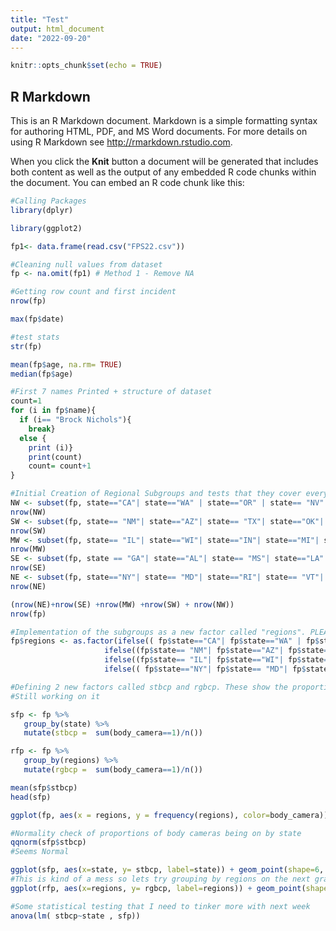 ```yaml
---
title: "Test"
output: html_document
date: "2022-09-20"
---
```


```r
knitr::opts_chunk$set(echo = TRUE)
```

## R Markdown

This is an R Markdown document. Markdown is a simple formatting syntax for authoring HTML, PDF, and MS Word documents. For more details on using R Markdown see <http://rmarkdown.rstudio.com>.

When you click the **Knit** button a document will be generated that includes both content as well as the output of any embedded R code chunks within the document. You can embed an R code chunk like this:

```r
#Calling Packages
library(dplyr)

library(ggplot2)

fp1<- data.frame(read.csv("FPS22.csv"))
```

```r
#Cleaning null values from dataset
fp <- na.omit(fp1) # Method 1 - Remove NA


```


```r
#Getting row count and first incident
nrow(fp)

max(fp$date)
```

```r
#test stats
str(fp)

mean(fp$age, na.rm= TRUE)
median(fp$age)
```
```r
#First 7 names Printed + structure of dataset
count=1
for (i in fp$name){
  if (i== "Brock Nichols"){
    break}
  else {
    print (i)}
    print(count)
    count= count+1
} 

```
```r
#Initial Creation of Regional Subgroups and tests that they cover everything. DO NOT MODIFY
NW <- subset(fp, state=="CA"| state=="WA" | state=="OR" | state== "NV"| state=="ID"| state=="UT"|state=="MT"|state=="CO"| state=="WY"| state=="AK")
nrow(NW)
SW <- subset(fp, state== "NM"| state=="AZ"| state== "TX"| state=="OK"| state== "HI")
nrow(SW)
MW <- subset(fp, state== "IL"| state=="WI"| state=="IN"| state=="MI"| state== "MN"| state== "MO"| state== "IA"| state=="KS"| state=="ND"| state== "SD"| state=="NE"| state=="OH")
nrow(MW)
SE <- subset(fp, state == "GA"| state=="AL"| state== "MS"| state=="LA"| state=="TN"| state=="NC"| state=="SC"| state=="FL"| state== "AR"|state=="WV"| state=="DC"| state=="VA"| state=="KY"| state=="DE")
nrow(SE)
NE <- subset(fp, state=="NY"| state== "MD"| state=="RI"| state== "VT"| state=="PA"| state=="ME"| state== "NH"| state=="NJ"| state=="CT"| state=="MA")
nrow(NE)

(nrow(NE)+nrow(SE) +nrow(MW) +nrow(SW) + nrow(NW))
nrow(fp)
```
```r
#Implementation of the subgroups as a new factor called "regions". PLEASE PLEASE DO NOT MODIFY. THIS TOOK FOREVER
fp$regions <- as.factor(ifelse(( fp$state=="CA"| fp$state=="WA" | fp$state=="OR" | fp$state== "NV"| fp$state=="ID"| fp$state=="UT"|fp$state=="MT"|fp$state=="CO"| fp$state=="WY"| fp$state=="AK"), 'NW',
                     ifelse((fp$state== "NM"| fp$state=="AZ"| fp$state== "TX"| fp$state=="OK"| fp$state== "HI"), 'SW', 
                     ifelse((fp$state== "IL"| fp$state=="WI"| fp$state=="IN"| fp$state=="MI"| fp$state== "MN"| fp$state== "MO"| fp$state== "IA"| fp$state=="KS"| fp$state=="ND"| fp$state== "SD"| fp$state=="NE"| fp$state=="OH"), 'MW', 
                     ifelse(( fp$state=="NY"| fp$state== "MD"| fp$state=="RI"| fp$state== "VT"| fp$state=="PA"| fp$state=="ME"| fp$state== "NH"| fp$state=="NJ"| fp$state=="CT"| fp$state=="MA"), 'NE', 'SE')))))

```
```r
#Defining 2 new factors called stbcp and rgbcp. These show the proportions of body cameras being on per state and per region respectively. PLEASE DO NOT MODIFY. THIS WAS HARD
#Still working on it

sfp <- fp %>%
   group_by(state) %>%
   mutate(stbcp =  sum(body_camera==1)/n())

rfp <- fp %>%
   group_by(regions) %>%
   mutate(rgbcp =  sum(body_camera==1)/n())
```
```r
mean(sfp$stbcp)
head(sfp)
```

```r
ggplot(fp, aes(x = regions, y = frequency(regions), color=body_camera)) + geom_bar(stat = "identity")+ labs(x = "State", y="Number of Incidents", title = "Regional Body Camera proportions")

#Normality check of proportions of body cameras being on by state
qqnorm(sfp$stbcp)
#Seems Normal

```
```r
ggplot(sfp, aes(x=state, y= stbcp, label=state)) + geom_point(shape=6, color="violet")+ labs(x = "State", y="Body Camera Proportion", title = "Body Camera On Proportion By US State") + geom_text(hjust=1, vjust=-0.6)
#This is kind of a mess so lets try grouping by regions on the next graph
ggplot(rfp, aes(x=regions, y= rgbcp, label=regions)) + geom_point(shape=8, color="navy")+ labs(x = "Region", y="Body Camera Proportion", title = "Body Camera On Proportion By US Region") +  geom_text(hjust=1, vjust=-0.6)

```

```r
#Some statistical testing that I need to tinker more with next week
anova(lm( stbcp~state , sfp))
```

